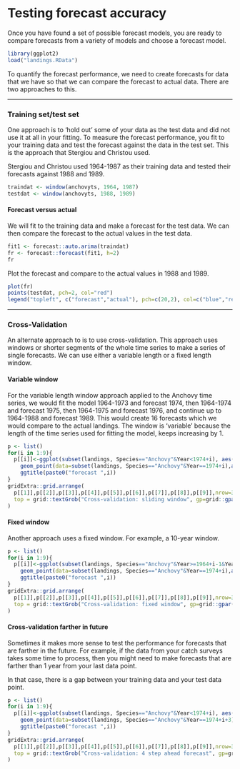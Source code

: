 # Testing forecast accuracy

Once you have found a set of possible forecast models, you are ready to compare forecasts from a variety of models and choose a forecast model.  
```r
library(ggplot2)
load("landings.RData")
```

To quantify the forecast performance, we need to create forecasts for data that we have so that we can compare the forecast to actual data.  There are two approaches to this.

---

### Training set/test set

One approach is to 'hold out' some of your data as the test data and did not use it at all in your fitting.  To measure the forecast performance, you fit to your training data and test the forecast against the data in the test set.  This is the approach that Stergiou and Christou used.

Stergiou and Christou used 1964-1987 as their training data and tested their forecasts against 1988 and 1989.  

```r
traindat <- window(anchovyts, 1964, 1987)
testdat <- window(anchovyts, 1988, 1989)
```

#### Forecast versus actual {-}

We will fit to the training data and make a forecast for the test data.  We can then compare the forecast to the actual values in the test data.

```r
fit1 <- forecast::auto.arima(traindat)
fr <- forecast::forecast(fit1, h=2)
fr
```

Plot the forecast and compare to the actual values in 1988 and 1989.

```r
plot(fr)
points(testdat, pch=2, col="red")
legend("topleft", c("forecast","actual"), pch=c(20,2), col=c("blue","red"))
```

---

### Cross-Validation

An alternate approach to is to use cross-validation.  This approach uses windows or shorter segments of the whole time series to make a series of single forecasts.  We can use either a variable length or a fixed length window.

#### Variable window {-}

For the variable length window approach applied to  the Anchovy time series, we would fit the model 1964-1973 and forecast 1974, then 1964-1974 and forecast 1975, then 1964-1975 and forecast 1976, and continue up to 1964-1988 and forecast 1989.  This would create 16 forecasts which we would compare to the actual landings.  The window is 'variable' because the length of the time series used for fitting the model, keeps increasing by 1.

```r
p <- list()
for(i in 1:9){
  p[[i]]<-ggplot(subset(landings, Species=="Anchovy"&Year<1974+i), aes(x=Year, y=log.metric.tons))+geom_point()+ylab("landings")+xlab("")+xlim(1964,1990)+ylim(8,12)+
    geom_point(data=subset(landings, Species=="Anchovy"&Year==1974+i),aes(x=Year,y=log.metric.tons),color="red") +
    ggtitle(paste0("forecast ",i))
}
gridExtra::grid.arrange(
  p[[1]],p[[2]],p[[3]],p[[4]],p[[5]],p[[6]],p[[7]],p[[8]],p[[9]],nrow=3,
  top = grid::textGrob("Cross-validation: sliding window", gp=grid::gpar(fontsize=20,font=3))
)
```

#### Fixed window {-}

Another approach uses a fixed window.  For example, a 10-year window.

```r
p <- list()
for(i in 1:9){
  p[[i]]<-ggplot(subset(landings, Species=="Anchovy"&Year>=1964+i-1&Year<1974+i), aes(x=Year, y=log.metric.tons))+geom_point()+ylab("landings")+xlab("")+xlim(1964,1990)+ylim(8,12)+
    geom_point(data=subset(landings, Species=="Anchovy"&Year==1974+i),aes(x=Year,y=log.metric.tons),color="red") +
    ggtitle(paste0("forecast ",i))
}
gridExtra::grid.arrange(
  p[[1]],p[[2]],p[[3]],p[[4]],p[[5]],p[[6]],p[[7]],p[[8]],p[[9]],nrow=3,
  top = grid::textGrob("Cross-validation: fixed window", gp=grid::gpar(fontsize=20,font=3))
)
```

#### Cross-validation farther in future {-}

Sometimes it makes more sense to test the performance for forecasts that are farther in the future.  For example, if the data from your catch surveys takes some time to process, then you might need to make forecasts that are farther than 1 year from your last data point.

In that case, there is a gap between your training data and your test data point.

```r
p <- list()
for(i in 1:9){
  p[[i]]<-ggplot(subset(landings, Species=="Anchovy"&Year<1974+i), aes(x=Year, y=log.metric.tons))+geom_point()+ylab("landings")+xlab("")+xlim(1964,1990)+ylim(8,12)+
    geom_point(data=subset(landings, Species=="Anchovy"&Year==1974+i+3),aes(x=Year,y=log.metric.tons),color="red") +
    ggtitle(paste0("forecast ",i))
}
gridExtra::grid.arrange(
  p[[1]],p[[2]],p[[3]],p[[4]],p[[5]],p[[6]],p[[7]],p[[8]],p[[9]],nrow=3,
  top = grid::textGrob("Cross-validation: 4 step ahead forecast", gp=grid::gpar(fontsize=20,font=3))
)
```

